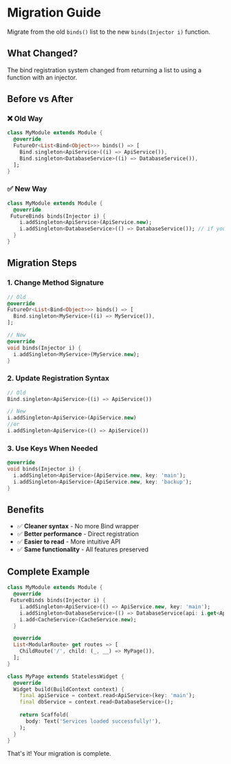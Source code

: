 # Migration Guide

Migrate from the old `binds()` list to the new `binds(Injector i)` function.

## What Changed?

The bind registration system changed from returning a list to using a function with an injector.

## Before vs After

### ❌ Old Way

```dart
class MyModule extends Module {
  @override
  FutureOr<List<Bind<Object>>> binds() => [
    Bind.singleton<ApiService>((i) => ApiService()),
    Bind.singleton<DatabaseService>((i) => DatabaseService()),
  ];
}
```

### ✅ New Way

```dart
class MyModule extends Module {
  @override
 FutureBinds binds(Injector i) {
    i.addSingleton<ApiService>(ApiService.new); 
    i.addSingleton<DatabaseService>(() => DatabaseService()); // if you prefer not to use .new, just call a function
  }
}
```

## Migration Steps

### 1. Change Method Signature

```dart
// Old
@override
FutureOr<List<Bind<Object>>> binds() => [
  Bind.singleton<MyService>((i) => MyService()),
];

// New
@override
void binds(Injector i) {
  i.addSingleton<MyService>(MyService.new);
}
```

### 2. Update Registration Syntax

```dart
// Old
Bind.singleton<ApiService>((i) => ApiService())

// New
i.addSingleton<ApiService>(ApiService.new)
//or
i.addSingleton<ApiService>(() => ApiService())
```

### 3. Use Keys When Needed

```dart
@override
void binds(Injector i) {
  i.addSingleton<ApiService>(ApiService.new, key: 'main');
  i.addSingleton<ApiService>(ApiService.new, key: 'backup');
}
```

## Benefits

- ✅ **Cleaner syntax** - No more Bind wrapper
- ✅ **Better performance** - Direct registration
- ✅ **Easier to read** - More intuitive API
- ✅ **Same functionality** - All features preserved

## Complete Example

```dart
class MyModule extends Module {
  @override
 FutureBinds binds(Injector i) {
    i.addSingleton<ApiService>(() => ApiService.new, key: 'main');
    i.addSingleton<DatabaseService>(() => DatabaseService(api: i.get<ApiService>(key: 'main')));
    i.add<CacheService>(CacheService.new);
  }

  @override
  List<ModularRoute> get routes => [
    ChildRoute('/', child: (_, __) => MyPage()),
  ];
}

class MyPage extends StatelessWidget {
  @override
  Widget build(BuildContext context) {
    final apiService = context.read<ApiService>(key: 'main');
    final dbService = context.read<DatabaseService>();
    
    return Scaffold(
      body: Text('Services loaded successfully!'),
    );
  }
}
```

That's it! Your migration is complete.